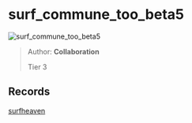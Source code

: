 
# surf_commune_too_beta5

![surf_commune_too_beta5](https://raw.githubusercontent.com/Sayt123/SurfMapPics/Maps-and-bonuses/csgo/surf_commune_too_beta5.jpg)

> Author: **Collaboration**
>
> Tier 3

## Records

[surfheaven](https://surfheaven.eu/map/surf_commune_too_beta5)
